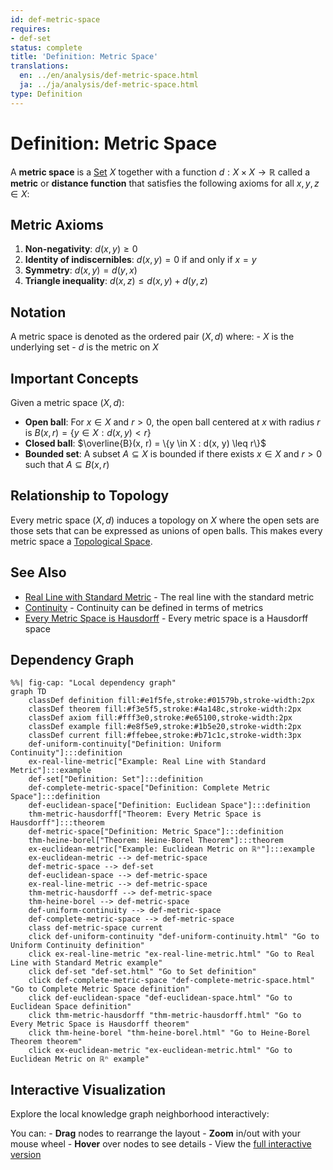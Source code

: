 ```yaml
---
id: def-metric-space
requires:
- def-set
status: complete
title: 'Definition: Metric Space'
translations:
  en: ../en/analysis/def-metric-space.html
  ja: ../ja/analysis/def-metric-space.html
type: Definition
---
```


# Definition: Metric Space {#def-metric-space}

A **metric space** is a [Set](../logic-set-theory/def-set.qmd) $X$ together with a function $d: X \times X \to \mathbb{R}$ called a **metric** or **distance function** that satisfies the following axioms for all $x, y, z \in X$:

## Metric Axioms

1. **Non-negativity**: $d(x, y) \geq 0$
2. **Identity of indiscernibles**: $d(x, y) = 0$ if and only if $x = y$
3. **Symmetry**: $d(x, y) = d(y, x)$
4. **Triangle inequality**: $d(x, z) \leq d(x, y) + d(y, z)$

## Notation

A metric space is denoted as the ordered pair $(X, d)$ where:
- $X$ is the underlying set
- $d$ is the metric on $X$

## Important Concepts

Given a metric space $(X, d)$:

- **Open ball**: For $x \in X$ and $r > 0$, the open ball centered at $x$ with radius $r$ is $B(x, r) = \{y \in X : d(x, y) < r\}$
- **Closed ball**: $\overline{B}(x, r) = \{y \in X : d(x, y) \leq r\}$
- **Bounded set**: A subset $A \subseteq X$ is bounded if there exists $x \in X$ and $r > 0$ such that $A \subseteq B(x, r)$

## Relationship to Topology

Every metric space $(X, d)$ induces a topology on $X$ where the open sets are those sets that can be expressed as unions of open balls. This makes every metric space a [Topological Space](../topology/def-topological-space.qmd).

## See Also

- [Real Line with Standard Metric](ex-real-line-metric.qmd) - The real line with the standard metric
- [Continuity](def-continuity.qmd) - Continuity can be defined in terms of metrics
- [Every Metric Space is Hausdorff](../topology/thm-metric-hausdorff.qmd) - Every metric space is a Hausdorff space

## Dependency Graph

```mermaid
%%| fig-cap: "Local dependency graph"
graph TD
    classDef definition fill:#e1f5fe,stroke:#01579b,stroke-width:2px
    classDef theorem fill:#f3e5f5,stroke:#4a148c,stroke-width:2px
    classDef axiom fill:#fff3e0,stroke:#e65100,stroke-width:2px
    classDef example fill:#e8f5e9,stroke:#1b5e20,stroke-width:2px
    classDef current fill:#ffebee,stroke:#b71c1c,stroke-width:3px
    def-uniform-continuity["Definition: Uniform Continuity"]:::definition
    ex-real-line-metric["Example: Real Line with Standard Metric"]:::example
    def-set["Definition: Set"]:::definition
    def-complete-metric-space["Definition: Complete Metric Space"]:::definition
    def-euclidean-space["Definition: Euclidean Space"]:::definition
    thm-metric-hausdorff["Theorem: Every Metric Space is Hausdorff"]:::theorem
    def-metric-space["Definition: Metric Space"]:::definition
    thm-heine-borel["Theorem: Heine-Borel Theorem"]:::theorem
    ex-euclidean-metric["Example: Euclidean Metric on ℝⁿ"]:::example
    ex-euclidean-metric --> def-metric-space
    def-metric-space --> def-set
    def-euclidean-space --> def-metric-space
    ex-real-line-metric --> def-metric-space
    thm-metric-hausdorff --> def-metric-space
    thm-heine-borel --> def-metric-space
    def-uniform-continuity --> def-metric-space
    def-complete-metric-space --> def-metric-space
    class def-metric-space current
    click def-uniform-continuity "def-uniform-continuity.html" "Go to Uniform Continuity definition"
    click ex-real-line-metric "ex-real-line-metric.html" "Go to Real Line with Standard Metric example"
    click def-set "def-set.html" "Go to Set definition"
    click def-complete-metric-space "def-complete-metric-space.html" "Go to Complete Metric Space definition"
    click def-euclidean-space "def-euclidean-space.html" "Go to Euclidean Space definition"
    click thm-metric-hausdorff "thm-metric-hausdorff.html" "Go to Every Metric Space is Hausdorff theorem"
    click thm-heine-borel "thm-heine-borel.html" "Go to Heine-Borel Theorem theorem"
    click ex-euclidean-metric "ex-euclidean-metric.html" "Go to Euclidean Metric on ℝⁿ example"
```

## Interactive Visualization

Explore the local knowledge graph neighborhood interactively:

::: {.graph-viz data-id="def-metric-space" data-width="700" data-height="500"}
:::

You can:
- **Drag** nodes to rearrange the layout
- **Zoom** in/out with your mouse wheel
- **Hover** over nodes to see details
- View the [full interactive version](../../output/interactive/def-metric-space.html){target="_blank"}
